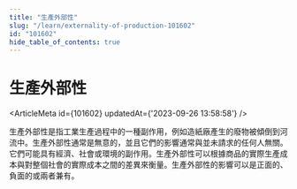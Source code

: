 ```yaml
---
title: "生產外部性"
slug: "/learn/externality-of-production-101602"
id: "101602"
hide_table_of_contents: true
---
```



# 生產外部性

<ArticleMeta id={101602} updatedAt={'2023-09-26 13:58:58'} />
<div className='border-solid border-b border-t-0 my-4 border-[var(--ifm-color-gray-300)]' />

生產外部性是指工業生產過程中的一種副作用，例如造紙廠產生的廢物被傾倒到河流中。生產外部性通常是無意的，並且它們的影響通常與並未請求的任何人無關。它們可能具有經濟、社會或環境的副作用。生產外部性可以根據商品的實際生產成本與對整個社會的實際成本之間的差異來衡量。生產外部性的影響可以是正面的、負面的或兩者兼有。
